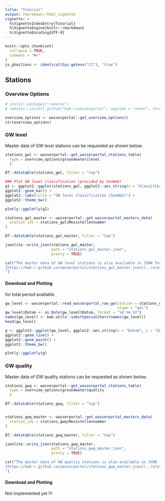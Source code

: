 ```yaml
---
title: "Tutorial"
output: rmarkdown::html_vignette
vignette: >
  %\VignetteIndexEntry{Tutorial}
  %\VignetteEngine{knitr::rmarkdown}
  %\VignetteEncoding{UTF-8}
---
```



```r
knitr::opts_chunk$set(
  collapse = TRUE,
  comment = "#>"
)
is_ghactions <- identical(Sys.getenv("CI"), "true")
```

## Stations

### Overview Options 

```r
# install.packages("remotes")
# remotes::install_github("kwb-r/wasserportal", upgrade = "never", force = TRUE)

overview_options <- wasserportal::get_overview_options()
str(overview_options)
```


### GW level

Master data of GW level stations can be requested as shown below:

```r
stations_gwl <- wasserportal::get_wasserportal_stations_table(
  type = overview_options$groundwater$level
  )

DT::datatable(stations_gwl, filter = "top")

### Plot GW level classification (provided by SenWeb)
g1 <- ggplot2::ggplot(stations_gwl, ggplot2::aes_string(x = "Klassifikation")) +
ggplot2::geom_bar() + 
ggplot2::labs(title = "GW level classification (SenWeb)") +
ggplot2::theme_bw() 

plotly::ggplotly(g1)

stations_gwl_master <- wasserportal::get_wasserportal_masters_data(
  station_ids = stations_gwl$Messstellennummer
)

DT::datatable(stations_gwl_master, filter = "top")

jsonlite::write_json(stations_gwl_master, 
                     path = "stations_gwl_master.json",
                     pretty = TRUE)

``` 

```r
cat("The master data of GW level stations is also available in JSON format here:
[https://kwb-r.github.io/wasserportal/stations_gwl_master.json](../stations_gwl_master.json)
")
```

#### Download and Plotting 

for total period available.

```r
gw_level <- wasserportal::read_wasserportal_raw_gw(station = stations_gwl$Messstellennummer[1], 
                                                   stype = "gwl")
gw_level$Datum <- as.Date(gw_level$Datum, format = "%d.%m.%Y")
names(gw_level) <- kwb.utils::substSpecialChars(names(gw_level))
head(gw_level)

g <- ggplot2::ggplot(gw_level, ggplot2::aes_string(x = "Datum", y = "GW_Stand_m_ue_NHN")) +
ggplot2::geom_line() +
ggplot2::geom_point() +
ggplot2::theme_bw() 

plotly::ggplotly(g)
```

### GW quality

Master data of GW quality stations can be requested as shown below:

```r
stations_gwq <- wasserportal::get_wasserportal_stations_table(
  type = overview_options$groundwater$quality
  )

DT::datatable(stations_gwq, filter = "top")


stations_gwq_master <- wasserportal::get_wasserportal_masters_data(
  station_ids = stations_gwq$Messstellennummer
)

DT::datatable(stations_gwq_master, filter = "top")

jsonlite::write_json(stations_gwq_master, 
                     path = "stations_gwq_master.json",
                     pretty = TRUE)

``` 

```r
cat("The master data of GW quality stations is also available in JSON format here:
[https://kwb-r.github.io/wasserportal/stations_gwq_master.json](../stations_gwq_master.json)
")
```

#### Download and Plotting 

Not implemented yet !!!
